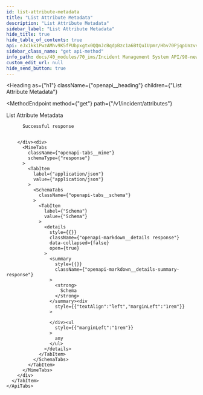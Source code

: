 ```yaml
---
id: list-attribute-metadata
title: "List Attribute Metadata"
description: "List Attribute Metadata"
sidebar_label: "List Attribute Metadata"
hide_title: true
hide_table_of_contents: true
api: eJx1kk1PwzAMhv9K5fPUbpxgtx0QQmJcBqdpBzc1a6BtQuIUpmr/Hbv70PjqpUnzvvbrpxmAcRthvoYFc7BlYsqWxFghI2wmECh610USyQBX06m+KoomWM/WdTCHVTKGYnxJTXYSwwSM65g6Vjl631iDKi9eo3qGvTyTH3UebOTsjxATaIlrV4lkSyxbj1zLpuhnhe2MraRNgSdfFEGk0FPQoQZIoRFtzeznRWHbmFfUuhy3tnE+1qnMjWthv1GTScHybnSVhIHCImmj9ebyeGVqag80LkUD8M7TsZNGGGWyP4hAx7XdixuVlhs9urnOs0f6yO6XK3Fo4gOIWT7NpyAG7yK3qLygw7Ha/4y+sTynYfrkwjdoO603shiO/NbQz0BDHQjK8oKhDFxLc1UNQ4mRnkOz3+vn90RBGcmyx2Cx1FEEkRgIK5lU8b2RSGAh98Jr4R6bpGl+XQQFe/65d7dPgukLTSfg8A==
sidebar_class_name: "get api-method"
info_path: docs/40_modules/70_ims/Incident Management System API/98-new-ims
custom_edit_url: null
hide_send_button: true
---
```



<Heading
  as={"h1"}
  className={"openapi__heading"}
  children={"List Attribute Metadata"}
>
</Heading>

<MethodEndpoint
  method={"get"}
  path={"/v1/incident/attributes"}
>
  
</MethodEndpoint>



List Attribute Metadata

<div>
  <div>
    <ApiTabs
      label={undefined}
      id={undefined}
    >
      <TabItem
        label={"200"}
        value={"200"}
      >
        <div>
          
          
          Successful response
          
          
        </div><div>
          <MimeTabs
            className={"openapi-tabs__mime"}
            schemaType={"response"}
          >
            <TabItem
              label={"application/json"}
              value={"application/json"}
            >
              <SchemaTabs
                className={"openapi-tabs__schema"}
              >
                <TabItem
                  label={"Schema"}
                  value={"Schema"}
                >
                  <details
                    style={{}}
                    className={"openapi-markdown__details response"}
                    data-collapsed={false}
                    open={true}
                  >
                    <summary
                      style={{}}
                      className={"openapi-markdown__details-summary-response"}
                    >
                      <strong>
                        Schema
                      </strong>
                    </summary><div
                      style={{"textAlign":"left","marginLeft":"1rem"}}
                    >
                      
                    </div><ul
                      style={{"marginLeft":"1rem"}}
                    >
                      any
                    </ul>
                  </details>
                </TabItem>
              </SchemaTabs>
            </TabItem>
          </MimeTabs>
        </div>
      </TabItem>
    </ApiTabs>
  </div>
</div>
      